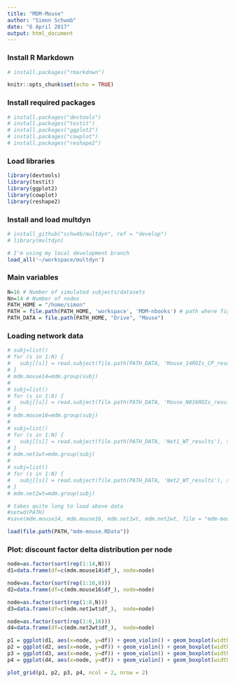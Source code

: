 ```yaml
---
title: "MDM-Mouse"
author: "Simon Schwab"
date: "6 April 2017"
output: html_document
---
```


### Install R Markdown 
```r
# install.packages("rmarkdown")
```

```r
knitr::opts_chunk$set(echo = TRUE)
```

### Install required packages 
```r
# install.packages("devtools")
# install.packages("testit")
# install.packages("ggplot2")
# install.packages("cowplot")
# install.packages("reshape2")
```

### Load libraries 
```r
library(devtools)
library(testit)
library(ggplot2)
library(cowplot)
library(reshape2)
```

### Install and load multdyn 
```r
# install_github("schw4b/multdyn", ref = "develop")
# library(multdyn)

# I'm using my local development branch
load_all('~/workspace/multdyn')
```

### Main variables 
```r
N=16 # Number of simulated subjects/datasets
Nn=14 # Number of nodes
PATH_HOME = "/home/simon"
PATH = file.path(PATH_HOME, 'workspace', 'MDM-nbooks') # path where figures will be stored
PATH_DATA = file.path(PATH_HOME, "Drive", "Mouse")
```

### Loading network data
```r
# subj=list()
# for (s in 1:N) {
#   subj[[s]] = read.subject(file.path(PATH_DATA, 'Mouse_14ROIs_CP_results'), sprintf("Mouse_%03d",s), 14)
# }
# mdm.mouse14=mdm.group(subj)
# 
# subj=list()
# for (s in 1:8) {
#   subj[[s]] = read.subject(file.path(PATH_DATA, 'Mouse_N816ROIs_results'), sprintf("Mouse_%03d",s), 16)
# }
# mdm.mouse16=mdm.group(subj)
# 
# subj=list()
# for (s in 1:N) {
#   subj[[s]] = read.subject(file.path(PATH_DATA, 'Net1_WT_results'), sprintf("Mouse_%03d",s), 8)
# }
# mdm.net1wt=mdm.group(subj)
# 
# subj=list()
# for (s in 1:N) {
#   subj[[s]] = read.subject(file.path(PATH_DATA, 'Net2_WT_results'), sprintf("Mouse_%03d",s), 6)
# }
# mdm.net2wt=mdm.group(subj)

# takes quite long to load above data
#setwd(PATH)
#save(mdm.mouse14, mdm.mouse16, mdm.net1wt, mdm.net2wt, file = "mdm-mouse.RData")

load(file.path(PATH,"mdm-mouse.RData"))

```

### Plot: discount factor delta distribution per node
```r

node=as.factor(sort(rep(1:14,N)))
d1=data.frame(df=c(mdm.mouse14$df_), node=node)

node=as.factor(sort(rep(1:16,8)))
d2=data.frame(df=c(mdm.mouse16$df_), node=node)

node=as.factor(sort(rep(1:8,N)))
d3=data.frame(df=c(mdm.net1wt$df_),  node=node)

node=as.factor(sort(rep(1:6,16)))
d4=data.frame(df=c(mdm.net2wt$df_),  node=node)

p1 = ggplot(d1, aes(x=node, y=df)) + geom_violin() + geom_boxplot(width=0.2) + ggtitle("Mouse 14 ROIs (N=16)")
p2 = ggplot(d2, aes(x=node, y=df)) + geom_violin() + geom_boxplot(width=0.2) + ggtitle("Mouse 16 ROIs (N=8)")
p3 = ggplot(d3, aes(x=node, y=df)) + geom_violin() + geom_boxplot(width=0.2) + ggtitle("Net1_WT (N=16)")
p4 = ggplot(d4, aes(x=node, y=df)) + geom_violin() + geom_boxplot(width=0.2) + ggtitle("Net2_WT (N=16)")

plot_grid(p1, p2, p3, p4, ncol = 2, nrow = 2)
```
